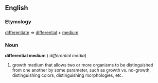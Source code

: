 ==English==
===Etymology===
[[differentiate]] => [[differential]] + [[medium]]
===Noun===
'''differential medium'''  ({{p}} ''differential media'')
# growth medium that allows two or more organisms to be distinguished from one another by some parameter, such as growth vs. no-growth, distinguishing colors, distinguishing morphologies, etc.